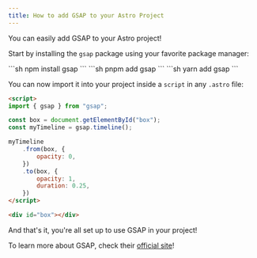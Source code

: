 ```yaml
---
title: How to add GSAP to your Astro Project
---
```



You can easily add GSAP to your Astro project!

Start by installing the `gsap` package using your favorite package manager:

<Tabs>
    <TabItem label="npm">
        ```sh
        npm install gsap
        ```
    </TabItem>
    <TabItem label="pnpm">
        ```sh
        pnpm add gsap
        ```
    </TabItem>
    <TabItem label="yarn">
        ```sh
        yarn add gsap
        ```
    </TabItem>
</Tabs>

You can now import it into your project inside a `script` in any `.astro` file:

```html title="src/components/Foo.astro"
<script>
import { gsap } from "gsap";

const box = document.getElementById("box");
const myTimeline = gsap.timeline();

myTimeline
    .from(box, {
        opacity: 0,
    })
    .to(box, {
        opacity: 1,
        duration: 0.25,
    })
</script>

<div id="box"></div>
```

And that's it, you're all set up to use GSAP in your project!

To learn more about GSAP, check their [official site](https://www.gsap.com)!

<LinkCard
    title="GSAP Documentation"
    href="https://www.gsap.com/docs/v3/"
/>
